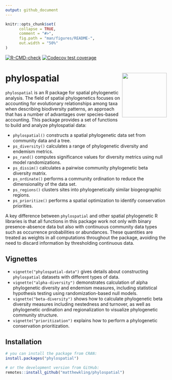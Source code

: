 ```yaml
---
output: github_document
---
```


<!-- README.md is generated from README.Rmd. Please edit that file -->

```r
knitr::opts_chunk$set(
      collapse = TRUE,
      comment = "#>",
      fig.path = "man/figures/README-",
      out.width = "50%"
)
```

<!-- badges: start -->

[![R-CMD-check](https://github.com/matthewkling/phylospatial/actions/workflows/R-CMD-check.yaml/badge.svg)](https://github.com/matthewkling/phylospatial/actions/workflows/R-CMD-check.yaml)
[![Codecov test coverage](https://codecov.io/gh/matthewkling/phylospatial/graph/badge.svg)](https://app.codecov.io/gh/matthewkling/phylospatial)
<!-- badges: end -->


# phylospatial <a href="https://matthewkling.github.io/phylospatial/"><img src="man/figures/logo.png" align="right" height="139" /></a>

`phylospatial` is an R package for spatial phylogenetic analysis. The field of spatial phylogenetics focuses on accounting for evolutionary relationships among taxa when describing biodiversity patterns, an approach that has a number of advantages over species-based accounting. This package provides a set of functions to build and analyze phylospatial data:

- `phylospatial()` constructs a spatial phylogenetic data set from community data and a tree.
- `ps_diversity()` calculates a range of phylogenetic diversity and endemism metrics.
- `ps_rand()` computes significance values for diversity metrics using null model randomizations.
- `ps_dissim()` calculates a pairwise community phylogenetic beta diversity matrix.
- `ps_ordinate()` performs a community ordination to reduce the dimensionality of the data set.
- `ps_regions()` clusters sites into phylogenetically similar biogeographic regions.
- `ps_prioritize()` performs a spatial optimization to identify conservation priorities.

A key difference between `phylospatial` and other spatial phylogenetic R libraries is that all functions in this package work not only with binary presence-absence data but also with continuous community data types such as occurrence probabilities or abundances. These quantities are treated as weights in all computations throughout the package, avoiding the need to discard information by thresholding continuous data.

## Vignettes

- `vignette("phylospatial-data")` gives details about constructing `phylospatial` datasets with different types of data.
- `vignette("alpha-diversity")` demonstrates calculation of alpha phylogenetic diversity and endemism measures, including statistical hypothesis testing using randomization-based null models.
- `vignette("beta-diversity")` shows how to calculate phylogenetic beta diversity measures including nestedness and turnover, as well as phylogenetic ordination and regionalization to visualize phylogenetic community structure.
- `vignette("prioritization")` explains how to perform a phylogenetic conservation prioritization.


## Installation

``` r
# you can install the package from CRAN:
install.packages("phylospatial")

# or the development version from GitHub:
remotes::install_github("matthewkling/phylospatial")
```
